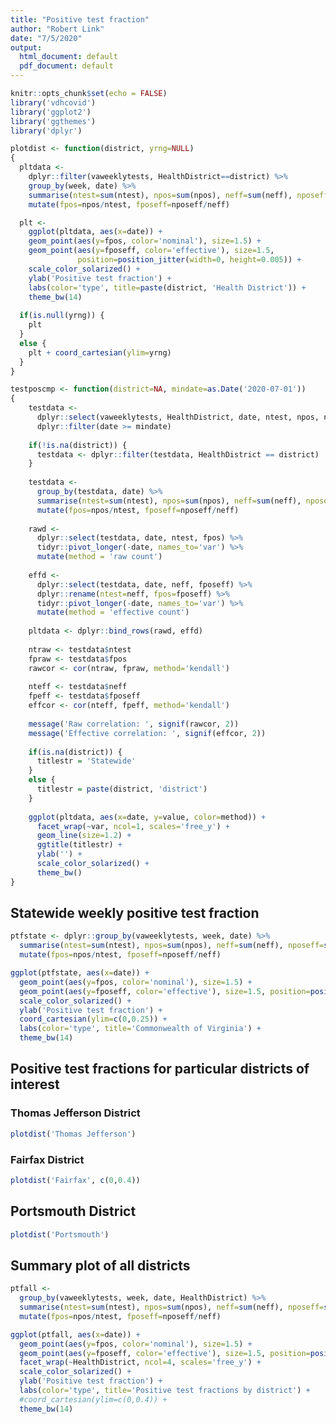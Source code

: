 ```yaml
---
title: "Positive test fraction"
author: "Robert Link"
date: "7/5/2020"
output:
  html_document: default
  pdf_document: default
---
```


```r
knitr::opts_chunk$set(echo = FALSE)
library('vdhcovid')
library('ggplot2')
library('ggthemes')
library('dplyr')

plotdist <- function(district, yrng=NULL) 
{
  pltdata <-
    dplyr::filter(vaweeklytests, HealthDistrict==district) %>%
    group_by(week, date) %>%
    summarise(ntest=sum(ntest), npos=sum(npos), neff=sum(neff), nposeff=sum(nposeff)) %>%
    mutate(fpos=npos/ntest, fposeff=nposeff/neff)

  plt <- 
    ggplot(pltdata, aes(x=date)) + 
    geom_point(aes(y=fpos, color='nominal'), size=1.5) +
    geom_point(aes(y=fposeff, color='effective'), size=1.5,
               position=position_jitter(width=0, height=0.005)) +
    scale_color_solarized() + 
    ylab('Positive test fraction') +
    labs(color='type', title=paste(district, 'Health District')) +
    theme_bw(14)
  
  if(is.null(yrng)) {
    plt
  }
  else {
    plt + coord_cartesian(ylim=yrng)
  }
}

testposcmp <- function(district=NA, mindate=as.Date('2020-07-01'))
{
    testdata <-
      dplyr::select(vaweeklytests, HealthDistrict, date, ntest, npos, neff, nposeff) %>%
      dplyr::filter(date >= mindate)
    
    if(!is.na(district)) {
      testdata <- dplyr::filter(testdata, HealthDistrict == district)
    }
    
    testdata <-
      group_by(testdata, date) %>%
      summarise(ntest=sum(ntest), npos=sum(npos), neff=sum(neff), nposeff=sum(nposeff)) %>%
      mutate(fpos=npos/ntest, fposeff=nposeff/neff)
    
    rawd <- 
      dplyr::select(testdata, date, ntest, fpos) %>%
      tidyr::pivot_longer(-date, names_to='var') %>%
      mutate(method = 'raw count')
    
    effd <-
      dplyr::select(testdata, date, neff, fposeff) %>%
      dplyr::rename(ntest=neff, fpos=fposeff) %>%
      tidyr::pivot_longer(-date, names_to='var') %>%
      mutate(method = 'effective count')
    
    pltdata <- dplyr::bind_rows(rawd, effd)
    
    ntraw <- testdata$ntest
    fpraw <- testdata$fpos
    rawcor <- cor(ntraw, fpraw, method='kendall')
    
    nteff <- testdata$neff
    fpeff <- testdata$fposeff
    effcor <- cor(nteff, fpeff, method='kendall')
    
    message('Raw correlation: ', signif(rawcor, 2))
    message('Effective correlation: ', signif(effcor, 2))
    
    if(is.na(district)) {
      titlestr = 'Statewide'
    }
    else {
      titlestr = paste(district, 'district')
    }
    
    ggplot(pltdata, aes(x=date, y=value, color=method)) +
      facet_wrap(~var, ncol=1, scales='free_y') +
      geom_line(size=1.2) +
      ggtitle(titlestr) +
      ylab('') +
      scale_color_solarized() +
      theme_bw()
}

```

## Statewide weekly positive test fraction

```r
ptfstate <- dplyr::group_by(vaweeklytests, week, date) %>%
  summarise(ntest=sum(ntest), npos=sum(npos), neff=sum(neff), nposeff=sum(nposeff)) %>%
  mutate(fpos=npos/ntest, fposeff=nposeff/neff)

ggplot(ptfstate, aes(x=date)) + 
  geom_point(aes(y=fpos, color='nominal'), size=1.5) +
  geom_point(aes(y=fposeff, color='effective'), size=1.5, position=position_jitter(width=0, height=0.005)) +
  scale_color_solarized() + 
  ylab('Positive test fraction') +
  coord_cartesian(ylim=c(0,0.25)) + 
  labs(color='type', title='Commonwealth of Virginia') +
  theme_bw(14)
```

## Positive test fractions for particular districts of interest

### Thomas Jefferson District

```r
plotdist('Thomas Jefferson')
```

### Fairfax District

```r
plotdist('Fairfax', c(0,0.4))
```

## Portsmouth District 

```r
plotdist('Portsmouth')
```

## Summary plot of all districts

```r
ptfall <-
  group_by(vaweeklytests, week, date, HealthDistrict) %>%
  summarise(ntest=sum(ntest), npos=sum(npos), neff=sum(neff), nposeff=sum(nposeff)) %>%
  mutate(fpos=npos/ntest, fposeff=nposeff/neff)

ggplot(ptfall, aes(x=date)) + 
  geom_point(aes(y=fpos, color='nominal'), size=1.5) +
  geom_point(aes(y=fposeff, color='effective'), size=1.5, position=position_jitter(width=0, height=0.005)) +
  facet_wrap(~HealthDistrict, ncol=4, scales='free_y') +
  scale_color_solarized() + 
  ylab('Positive test fraction') +
  labs(color='type', title='Positive test fractions by district') +
  #coord_cartesian(ylim=c(0,0.4)) +
  theme_bw(14)
```
